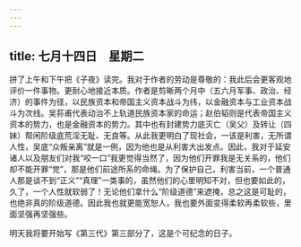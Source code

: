 ```yaml
---
---
---
```

title: 七月十四日　星期二
---




拼了上午和下午把《子夜》读完。我对于作者的劳动是尊敬的：我此后会更客观地评价一件事物。更耐心地接近本质。作者是剪晰两个月中（五六月军事、政治、经济）的事件为径，以民族资本和帝国主义资本战斗为纬，以金融资本与工业资本战斗为次线。吴荪甫代表动治不上轨道民族资本家的命运；赵伯韬则是代表帝国主义资本的势力，也是金融资本的势力。其中也有封建势力底灭亡（吴父）及转让（四妹）帮闲阶级底荒淫无耻、无良等。从此我更明白了现社会，一该是利害，无所谓人性，吴底“众叛亲离”就是一例，因为他也是从利害大出发点。因此，我对于延安诸人以及朋友们对我“咬一口”我更觉得当然了，因为他们开罪我是无关系的，他们却不能开罪“党”，那是他们前途所系的命绳。为了保护自己，利害当前，一个普通人那是谈不到“正义”“真理”一类事的，虽然他们的心里明知不对，但也要如此的，久了，一个人性就软弱了！无论他们拿什么“阶级道德”来遮掩，总之这是可耻的，也绝非真的阶级道德。因此我也就更能宽恕人，我也要外面变得柔软再柔软些，里面坚强再坚强些。

明天我将要开始写《第三代》第三部分了，这是个可纪念的日子。